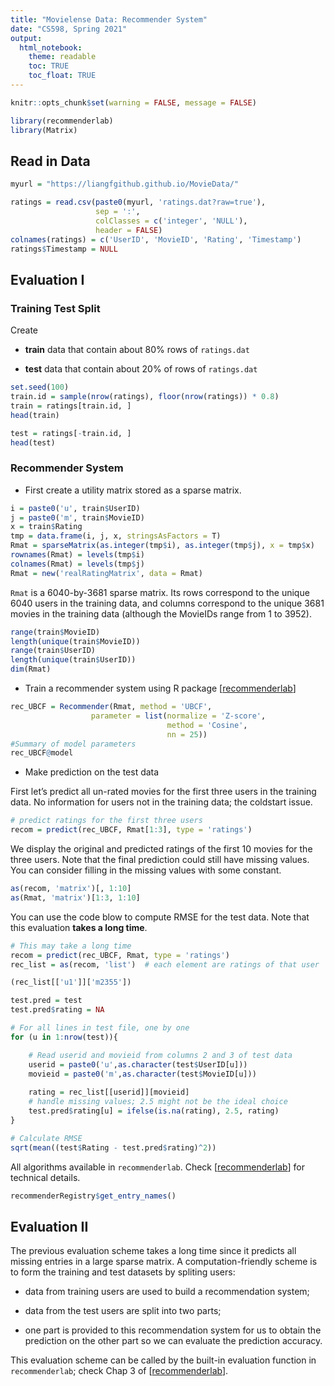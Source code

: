 ```yaml
---
title: "Movielense Data: Recommender System"
date: "CS598, Spring 2021"
output:
  html_notebook:
    theme: readable
    toc: TRUE
    toc_float: TRUE
---
```


```r
knitr::opts_chunk$set(warning = FALSE, message = FALSE)
```

```r
library(recommenderlab)
library(Matrix)
```

## Read in Data

```r
myurl = "https://liangfgithub.github.io/MovieData/"

ratings = read.csv(paste0(myurl, 'ratings.dat?raw=true'), 
                   sep = ':',
                   colClasses = c('integer', 'NULL'), 
                   header = FALSE)
colnames(ratings) = c('UserID', 'MovieID', 'Rating', 'Timestamp')
ratings$Timestamp = NULL
```


## Evaluation I

### Training Test Split

Create

* **train** data that contain about 80\% rows of `ratings.dat` 

* **test** data that contain about 20\% of rows of `ratings.dat`


```r
set.seed(100)
train.id = sample(nrow(ratings), floor(nrow(ratings)) * 0.8)
train = ratings[train.id, ]
head(train)

test = ratings[-train.id, ]
head(test)
```

### Recommender System

* First create a utility matrix stored as a sparse matrix. 

```r
i = paste0('u', train$UserID)
j = paste0('m', train$MovieID)
x = train$Rating
tmp = data.frame(i, j, x, stringsAsFactors = T)
Rmat = sparseMatrix(as.integer(tmp$i), as.integer(tmp$j), x = tmp$x)
rownames(Rmat) = levels(tmp$i)
colnames(Rmat) = levels(tmp$j)
Rmat = new('realRatingMatrix', data = Rmat)
```

`Rmat` is a 6040-by-3681 sparse matrix. Its rows correspond to the unique 6040 users in the training data, and columns correspond to the unique 3681 movies  in the training data (although the MovieIDs range from 1 to 3952). 

```r
range(train$MovieID)
length(unique(train$MovieID))
range(train$UserID)
length(unique(train$UserID))
dim(Rmat)
```


* Train a recommender system using R package [[recommenderlab](https://cran.r-project.org/web/packages/recommenderlab/vignettes/recommenderlab.pdf)]

```r
rec_UBCF = Recommender(Rmat, method = 'UBCF',
                  parameter = list(normalize = 'Z-score', 
                                   method = 'Cosine', 
                                   nn = 25))
#Summary of model parameters
rec_UBCF@model
```

* Make prediction on the test data

First let's predict all un-rated movies for the first three users in the training data. No information for users not in the training data; the coldstart issue. 

```r
# predict ratings for the first three users
recom = predict(rec_UBCF, Rmat[1:3], type = 'ratings')
```

We display the original and predicted ratings of the first 10 movies for the three users. Note that the final prediction could still have missing values. You can consider filling in the missing values with some constant. 

```r
as(recom, 'matrix')[, 1:10]
as(Rmat, 'matrix')[1:3, 1:10]
```

You can use the code blow to compute RMSE for the test data. Note that this evaluation **takes a long time**. 


```r
# This may take a long time
recom = predict(rec_UBCF, Rmat, type = 'ratings')  
rec_list = as(recom, 'list')  # each element are ratings of that user

(rec_list[['u1']]['m2355'])

test.pred = test
test.pred$rating = NA

# For all lines in test file, one by one
for (u in 1:nrow(test)){

    # Read userid and movieid from columns 2 and 3 of test data
    userid = paste0('u',as.character(test$UserID[u]))
    movieid = paste0('m',as.character(test$MovieID[u]))
    
    rating = rec_list[[userid]][movieid]
    # handle missing values; 2.5 might not be the ideal choice
    test.pred$rating[u] = ifelse(is.na(rating), 2.5, rating)
}

# Calculate RMSE
sqrt(mean((test$Rating - test.pred$rating)^2)) 
```

All algorithms available in `recommenderlab`. Check  [[recommenderlab](https://cran.r-project.org/web/packages/recommenderlab/vignettes/recommenderlab.pdf)] for technical details. 

```r
recommenderRegistry$get_entry_names()
```

## Evaluation II

The previous evaluation scheme takes a long time since it predicts all missing entries in a large sparse matrix. A computation-friendly scheme is to form the training and test datasets by spliting users: 

* data from training users  are used to build a recommendation system; 
* data from the test users are split into two parts;

* one part is provided to this recommendation system for us to obtain the prediction on the other part so we can evaluate the prediction accuracy. 

This evaluation scheme can be called by the built-in evaluation function in `recommenderlab`; check Chap 3 of [[recommenderlab](https://cran.r-project.org/web/packages/recommenderlab/vignettes/recommenderlab.pdf)].

